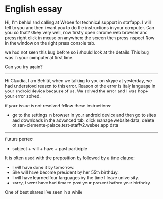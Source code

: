 # English essay

Hi, I'm behlul and calling at Webee for technical support in staffapp. I will tell to you and then i want you to do the instructions in your computer. Can you do that? Okey very well, now firstly open chrome web browser and press right click in mouse on anywhere the screen then press inspect 
Now in the window on the right press console tab. 

we had not seen this bug before so i should look at the details. This bug was in your computer at first time. 

Can you try again?

---------------------------------

Hi Claudia, I am Behlül, when we talking to you on skype at yesterday, we had understood reason to this error. Reason of the error is italy language in your android device because of us. We solved the error and I was hope your error solved. 

if your issue is not resolved follow these instructions:
- go to the settings in browser in your android device and then go to sites and downloads in the advanced tab, click manage website data, delete of san-clemente-palace.test-staffv2.webee.app data

------------------------
Future perfect 

- subject + will + have + past participle

It is often used with the preposition by followed by a time clause:
- I will have done it by tomorrow.
- She will have become president by her 55th birthday.
- I will have learned four languages by the time I leave university.
- sorry, i wont have had time to post your present before your birthday

One of best shares I’ve seen in a while
